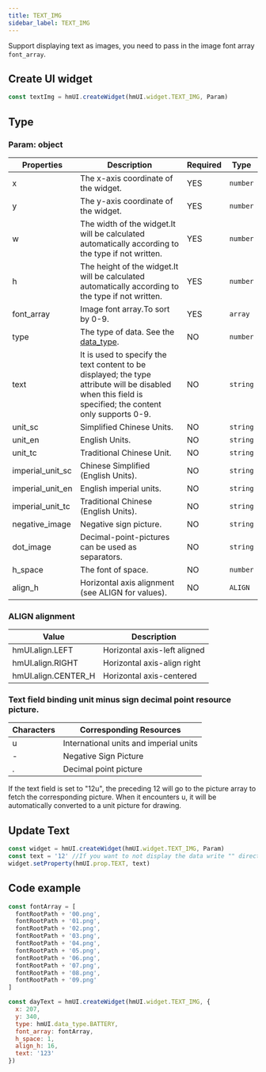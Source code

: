 ```yaml
---
title: TEXT_IMG
sidebar_label: TEXT_IMG
---
```


Support displaying text as images, you need to pass in the image font array `font_array`.

## Create UI widget

```js
const textImg = hmUI.createWidget(hmUI.widget.TEXT_IMG, Param)
```

## Type

### Param: object

| Properties       | Description                                                                                                                                              | Required | Type     |
| ---------------- | -------------------------------------------------------------------------------------------------------------------------------------------------------- | -------- | -------- |
| x                | The x-axis coordinate of the widget.                                                                                                                  | YES      | `number` |
| y                | The y-axis coordinate of the widget.                                                                                                                  | YES      | `number` |
| w                | The width of the widget.It will be calculated automatically according to the type if not written.                                                     | YES      | `number` |
| h                | The height of the widget.It will be calculated automatically according to the type if not written.                                                    | YES      | `number` |
| font_array       | Image font array.To sort by 0-9.                                                                                                                         | YES      | `array`  |
| type             | The type of data. See the [data_type](../../../../watchface/api/hmUI/widget/data_type.mdx).                                                              | NO       | `number` |
| text             | It is used to specify the text content to be displayed; the type attribute will be disabled when this field is specified; the content only supports 0-9. | NO       | `string` |
| unit_sc          | Simplified Chinese Units.                                                                                                                                | NO       | `string` |
| unit_en          | English Units.                                                                                                                                           | NO       | `string` |
| unit_tc          | Traditional Chinese Unit.                                                                                                                                | NO       | `string` |
| imperial_unit_sc | Chinese Simplified (English Units).                                                                                                                      | NO       | `string` |
| imperial_unit_en | English imperial units.                                                                                                                                  | NO       | `string` |
| imperial_unit_tc | Traditional Chinese (English Units).                                                                                                                     | NO       | `string` |
| negative_image   | Negative sign picture.                                                                                                                                   | NO       | `string` |
| dot_image        | Decimal-point-pictures can be used as separators.                                                                                                        | NO       | `string` |
| h_space          | The font of space.                                                                                                                                       | NO       | `number` |
| align_h          | Horizontal axis alignment (see ALIGN for values).                                                                                                        | NO       | `ALIGN`  |

### ALIGN alignment

| Value               | Description                  |
| ------------------- | ---------------------------- |
| hmUI.align.LEFT     | Horizontal axis-left aligned |
| hmUI.align.RIGHT    | Horizontal axis-align right  |
| hmUI.align.CENTER_H | Horizontal axis-centered     |

### Text field binding unit minus sign decimal point resource picture.

| Characters | Corresponding Resources                |
| ---------- | -------------------------------------- |
| u          | International units and imperial units |
| -          | Negative Sign Picture                  |
| .          | Decimal point picture                  |

If the text field is set to "12u", the preceding 12 will go to the picture array to fetch the corresponding picture. When it encounters u, it will be automatically converted to a unit picture for drawing.

## Update Text

```js
const widget = hmUI.createWidget(hmUI.widget.TEXT_IMG, Param)
const text = '12' //If you want to not display the data write "" directly.
widget.setProperty(hmUI.prop.TEXT, text)
```

## Code example

```js
const fontArray = [
  fontRootPath + '00.png',
  fontRootPath + '01.png',
  fontRootPath + '02.png',
  fontRootPath + '03.png',
  fontRootPath + '04.png',
  fontRootPath + '05.png',
  fontRootPath + '06.png',
  fontRootPath + '07.png',
  fontRootPath + '08.png',
  fontRootPath + '09.png'
]

const dayText = hmUI.createWidget(hmUI.widget.TEXT_IMG, {
  x: 207,
  y: 340,
  type: hmUI.data_type.BATTERY,
  font_array: fontArray,
  h_space: 1,
  align_h: 16,
  text: '123'
})
```
